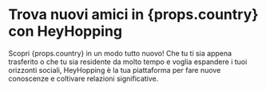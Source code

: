 # Trova nuovi amici in {props.country} con HeyHopping

Scopri {props.country} in un modo tutto nuovo! Che tu ti sia appena trasferito o che tu sia residente da molto tempo e voglia espandere i tuoi orizzonti sociali, HeyHopping è la tua piattaforma per fare nuove conoscenze e coltivare relazioni significative.
